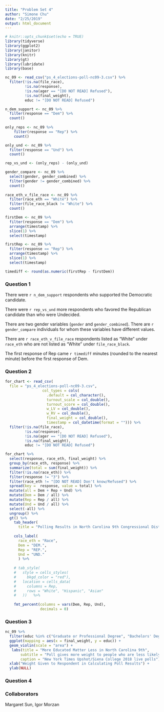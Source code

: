 ```yaml
---
title: "Problem Set 4"
author: "Simone Chu"
date: "2/25/2019"
output: html_document
---
```


```r
# knitr::opts_chunk$set(echo = TRUE)
library(tidyverse)
library(ggplot2)
library(janitor)
library(knitr)
library(gt)
library(lubridate)
library(base)
```

```r
nc_09 <- read_csv("ps_4_elections-poll-nc09-3.csv") %>%
  filter(!is.na(file_race),
         !is.na(response),
         !is.na(ager == "[DO NOT READ] Refused"),
         !is.na(final_weight),
         educ != "[DO NOT READ] Refused") 

n_dem_support <- nc_09 %>%
  filter(response == "Dem") %>%
  count()
  
only_reps <- nc_09 %>%
    filter(response == "Rep") %>%
    count()

only_und <- nc_09 %>%
  filter(response == "Und") %>%
  count()

rep_vs_und <- (only_reps) - (only_und) 

gender_compare <- nc_09 %>%
  select(gender, gender_combined) %>%
  filter(gender != gender_combined) %>%
  count()
  
race_eth_v_file_race <- nc_09 %>%
  filter(race_eth == "White") %>%
  filter(file_race_black != "White") %>%
  count()

firstDem <- nc_09 %>%
  filter(response == "Dem") %>%
  arrange(timestamp) %>%
  slice(1) %>%
  select(timestamp)

firstRep <- nc_09 %>%
  filter(response == "Rep") %>%
  arrange(timestamp) %>%
  slice(1) %>%
  select(timestamp)

timediff <- round(as.numeric(firstRep - firstDem))

```
### Question 1

There were `r n_dem_support` respondents who supported the Democratic candidate. 

There were `r rep_vs_und` more respondents who favored the Republican candidate than who were Undecided.

There are two gender variables (`gender` and `gender_combined`). There are `r gender_compare` individuals for whom these variables have different values.

There are `r race_eth_v_file_race` respondents listed as “White” under `race_eth` who are not listed as “White” under `file_race_black`.

The first response of Rep came `r timediff` minutes (rounded to the nearest minute) before the first response of Dem.

### Question 2
```r
for_chart <- read_csv(
  file = "ps_4_elections-poll-nc09-3.csv",
                 col_types = cols(
                   .default = col_character(),
                   turnout_scale = col_double(),
                   turnout_score = col_double(),
                   w_LV = col_double(),
                   w_RV = col_double(),
                   final_weight = col_double(),
                   timestamp = col_datetime(format = ""))) %>%
  filter(!is.na(file_race),
         !is.na(response),
         !is.na(ager == "[DO NOT READ] Refused"),
         !is.na(final_weight),
         educ != "[DO NOT READ] Refused") 

for_chart %>% 
  select(response, race_eth, final_weight) %>% 
  group_by(race_eth, response) %>% 
  summarize(total = sum(final_weight)) %>%   
  filter(!is.na(race_eth)) %>%
  filter(response != "3") %>%
  filter(race_eth != "[DO NOT READ] Don't know/Refused") %>%
  spread(key =  response, value = total) %>% 
  mutate(all = Dem + Rep + Und) %>% 
  mutate(Dem = Dem / all) %>% 
  mutate(Rep = Rep / all) %>% 
  mutate(Und = Und / all) %>% 
  select(-all) %>% 
  ungroup() %>% 
  gt() %>% 
    tab_header(
      title = "Polling Results in North Carolina 9th Congressional District") %>% 
    
    cols_label(
      race_eth = "Race",
      Dem = "DEM.",
      Rep = "REP.",
      Und = "UND."
      ) %>%
  
    # tab_style(
    #   style = cells_styles(
    #     bkgd_color = "red"), 
    #   location = cells_data(
    #     columns = Rep,
    #     rows = "White", "Hispanic", "Asian"
    #   ))   %>%
  
    fmt_percent(columns = vars(Dem, Rep, Und),
                decimals = 0)


```

### Question 3
```r
nc_09 %>%
  filter(educ %in% c("Graduate or Professional Degree", "Bachelors' Degree", "Some college or trade school", "High school", "Grade school")) %>%
  ggplot(mapping = aes(x = final_weight, y = educ)) + 
  geom_violin(scale = "area") + 
   labs(title = "More Educated Matter Less in North Carolina 9th",
       subtitle = "Poll gives more weight to people who are less likely to participate in polls",
       caption = "New York Times Upshot/Siena College 2018 live polls") + 
  xlab("Weight Given to Respondent in Calculating Poll Results") + 
  ylab(NULL)

```

### Question 4


### Collaborators

Margaret Sun, Igor Morzan